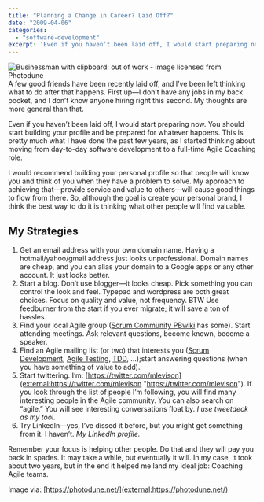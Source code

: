 ```yaml
---
title: "Planning a Change in Career? Laid Off?"
date: "2009-04-06"
categories: 
  - "software-development"
excerpt: 'Even if you haven’t been laid off, I would start preparing now. You should start building'
---
```


![Businessman with clipboard: out of work - image licensed from Photodune](src/content/blog/planning-a-change-in-career-laid-off/images/out-of-work-xs.jpg) A few good friends have been recently laid off, and I’ve been left thinking what to do after that happens. First up—I don’t have any jobs in my back pocket, and I don’t know anyone hiring right this second. My thoughts are more general than that.

Even if you haven’t been laid off, I would start preparing now. You should start building your profile and be prepared for whatever happens. This is pretty much what I have done the past few years, as I started thinking about moving from day-to-day software development to a full-time Agile Coaching role.

I would recommend building your personal profile so that people will know you and think of you when they have a problem to solve. My approach to achieving that—provide service and value to others—will cause good things to flow from there. So, although the goal is create your personal brand, I think the best way to do it is thinking what other people will find valuable.

## My Strategies

1. Get an email address with your own domain name. Having a hotmail/yahoo/gmail address just looks unprofessional. Domain names are cheap, and you can alias your domain to a Google apps or any other account. It just looks better.
2. Start a blog. Don’t use blogger—it looks cheap. Pick something you can control the look and feel. Typepad and wordpress are both great choices. Focus on quality and value, not frequency. BTW Use feedburner from the start if you ever migrate; it will save a ton of hassles.
3. Find your local Agile group ([Scrum Community PBwiki](external:https://scrumcommunity.pbwiki.com/Local+Groups) has some). Start attending meetings. Ask relevant questions, become known, become a speaker.
4. Find an Agile mailing list (or two) that interests you ([Scrum Development](external:https://groups.yahoo.com/group/scrumdevelopment), [Agile Testing](external:https://tech.groups.yahoo.com/group/testdrivendevelopment/), [TDD](external:https://tech.groups.yahoo.com/group/agile-testing/), …);start answering questions (when you have something of value to add).
5. Start twittering. I’m: [https://twitter.com/mlevison](external:https://twitter.com/mlevison "https://twitter.com/mlevison"). If you look through the list of people I’m following, you will find many interesting people in the Agile community. You can also search on “agile.” You will see interesting conversations float by. _I use tweetdeck as my tool._
6. Try LinkedIn—yes, I’ve dissed it before, but you might get something from it. I haven’t. _My LinkedIn profile._

Remember your focus is helping other people. Do that and they will pay you back in spades. It may take a while, but eventually it will. In my case, it took about two years, but in the end it helped me land my ideal job: Coaching Agile teams.

Image via: [https://photodune.net/](external:https://photodune.net/)
